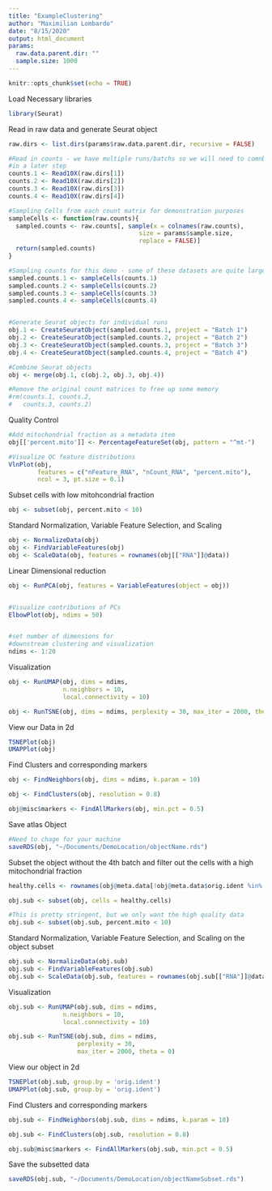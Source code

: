 ```yaml
---
title: "ExampleClustering"
author: "Maximilian Lombardo"
date: "8/15/2020"
output: html_document
params:
  raw.data.parent.dir: ""
  sample.size: 1000
---
```


```r
knitr::opts_chunk$set(echo = TRUE)
```

Load Necessary libraries

```r
library(Seurat)
```

Read in raw data and generate Seurat object

```r

raw.dirs <- list.dirs(params$raw.data.parent.dir, recursive = FALSE)

#Read in counts - we have multiple runs/batchs so we will need to comnbine these
#in a later step
counts.1 <- Read10X(raw.dirs[1])
counts.2 <- Read10X(raw.dirs[2])
counts.3 <- Read10X(raw.dirs[3])
counts.4 <- Read10X(raw.dirs[4])

#Sampling Cells from each count matrix for demonstration purposes
sampleCells <- function(raw.counts){
  sampled.counts <- raw.counts[, sample(x = colnames(raw.counts),
                                    size = params$sample.size,
                                    replace = FALSE)]
  return(sampled.counts)
}

#Sampling counts for this demo - some of these datasets are quite large
sampled.counts.1 <- sampleCells(counts.1)
sampled.counts.2 <- sampleCells(counts.2)
sampled.counts.3 <- sampleCells(counts.3)
sampled.counts.4 <- sampleCells(counts.4)


#Generate Seurat objects for individual runs
obj.1 <- CreateSeuratObject(sampled.counts.1, project = "Batch 1")
obj.2 <- CreateSeuratObject(sampled.counts.2, project = "Batch 2")
obj.3 <- CreateSeuratObject(sampled.counts.3, project = "Batch 3")
obj.4 <- CreateSeuratObject(sampled.counts.4, project = "Batch 4")

#Combine Seurat objects 
obj <- merge(obj.1, c(obj.2, obj.3, obj.4))

#Remove the original count matrices to free up some memory
#rm(counts.1, counts.2,
#   counts.3, counts.2)


```

Quality Control

```r
#Add mitochondrial fraction as a metadata item
obj[['percent.mito']] <- PercentageFeatureSet(obj, pattern = "^mt-")

#Visualize QC feature distributions
VlnPlot(obj,
        features = c("nFeature_RNA", "nCount_RNA", "percent.mito"),
        ncol = 3, pt.size = 0.1)
```
Subset cells with low mitohcondrial fraction

```r
obj <- subset(obj, percent.mito < 10)

```


Standard Normalization, Variable Feature Selection, and Scaling

```r
obj <- NormalizeData(obj)
obj <- FindVariableFeatures(obj)
obj <- ScaleData(obj, features = rownames(obj[["RNA"]]@data))

```

Linear Dimensional reduction

```r
obj <- RunPCA(obj, features = VariableFeatures(object = obj))


#Visualize contributions of PCs
ElbowPlot(obj, ndims = 50)


#set number of dimensions for
#downstream clustering and visualization
ndims <- 1:20
```


Visualization

```r
obj <- RunUMAP(obj, dims = ndims,
               n.neighbors = 10,
               local.connectivity = 10)

obj <- RunTSNE(obj, dims = ndims, perplexity = 30, max_iter = 2000, theta = 0)
```

View our Data in 2d

```r
TSNEPlot(obj)
UMAPPlot(obj)
```

Find Clusters and corresponding markers

```r
obj <- FindNeighbors(obj, dims = ndims, k.param = 10)

obj <- FindClusters(obj, resolution = 0.8)

obj@misc$markers <- FindAllMarkers(obj, min.pct = 0.5)

```

Save atlas Object

```r
#Need to chage for your machine
saveRDS(obj, "~/Documents/DemoLocation/objectName.rds")
```


Subset the object without the 4th batch and filter out the cells with
a high mitochondrial fraction

```r
healthy.cells <- rownames(obj@meta.data[!obj@meta.data$orig.ident %in% 'Batch 4',])

obj.sub <- subset(obj, cells = healthy.cells)

#This is pretty stringent, but we only want the high quality data
obj.sub <- subset(obj.sub, percent.mito < 10)

```

Standard Normalization, Variable Feature Selection, and Scaling on the 
object subset

```r
obj.sub <- NormalizeData(obj.sub)
obj.sub <- FindVariableFeatures(obj.sub)
obj.sub <- ScaleData(obj.sub, features = rownames(obj.sub[["RNA"]]@data))
```

Visualization

```r
obj.sub <- RunUMAP(obj.sub, dims = ndims,
               n.neighbors = 10,
               local.connectivity = 10)

obj.sub <- RunTSNE(obj.sub, dims = ndims,
                   perplexity = 30,
                   max_iter = 2000, theta = 0)
```

View our object in 2d

```r
TSNEPlot(obj.sub, group.by = 'orig.ident')
UMAPPlot(obj.sub, group.by = 'orig.ident')
```

Find Clusters and corresponding markers

```r
obj.sub <- FindNeighbors(obj.sub, dims = ndims, k.param = 10)

obj.sub <- FindClusters(obj.sub, resolution = 0.8)

obj.sub@misc$markers <- FindAllMarkers(obj.sub, min.pct = 0.5)

```

Save the subsetted data

```r
saveRDS(obj.sub, "~/Documents/DemoLocation/objectNameSubset.rds")
```

